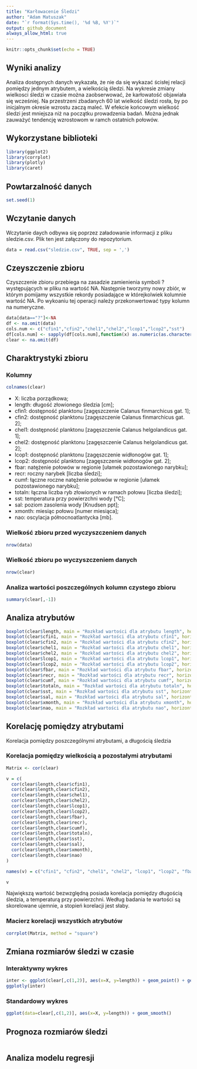 ```yaml
---
title: "Karłowacenie Śledzi"
author: "Adam Matuszak"
date: "`r format(Sys.time(), '%d %B, %Y')`"
output: github_document
always_allow_html: true
---
```


```r
knitr::opts_chunk$set(echo = TRUE)
```

## Wyniki analizy
Analiza dostępnych danych wykazała, że nie da się wykazać ścisłej relacji pomiędzy jednym atrybutem, a wielkością śledzi. Na wykresie zmiany wielkosci śledzi w czasie można zaobserwować, że karłowatość objawiała się wcześniej. Na przestrzeni zbadanych 60 lat wielkość śledzi rosła, by po inicjalnym okresie wzrostu zaczą maleć. W efekcie końcowym wielkość śledzi jest mniejsza niż na początku prowadzenia badań. Można jednak zauważyć tendencję wzrostowom w ramch ostatnich połowów. 

## Wykorzystane biblioteki

```r
library(ggplot2)
library(corrplot)
library(plotly)
library(caret) 
```

## Powtarzalność danych

```r
set.seed(1)
```

## Wczytanie danych

Wczytanie daych odbywa się poprzez załadowanie informacji z pliku sledzie.csv. Plik ten jest załączony do repozytorium.

```r
data = read.csv("sledzie.csv", TRUE, sep = ',')
```

## Czeyszczenie zbioru

Czyszczenie zbioru przebiega na zasadzie zamienienia symboli ? występujących w pliku na wartość NA. Następnie tworzymy nowy zbiór, w którym pomijamy wszystkie rekordy posiadające w którejkolwiek kolumnie wartość NA. Po wykoaniu tej operacji należy przekonwertować typy kolumn na numeryczne. 

```r
data[data=="?"]<-NA
df <- na.omit(data)
cols.num <- c("cfin1","cfin2","chel1","chel2","lcop1","lcop2","sst")
df[cols.num] <- sapply(df[cols.num],function(x) as.numeric(as.character(x)))
clear <- na.omit(df)
```

## Charaktrystyki zbioru

### Kolumny
```r
colnames(clear)
```

* X: liczba porządkowa;
* length: długość złowionego śledzia [cm];
* cfin1: dostępność planktonu [zagęszczenie Calanus finmarchicus gat. 1];
* cfin2: dostępność planktonu [zagęszczenie Calanus finmarchicus gat. 2];
* chel1: dostępność planktonu [zagęszczenie Calanus helgolandicus gat. 1];
* chel2: dostępność planktonu [zagęszczenie Calanus helgolandicus gat. 2];
* lcop1: dostępność planktonu [zagęszczenie widłonogów gat. 1];
* lcop2: dostępność planktonu [zagęszczenie widłonogów gat. 2];
* fbar: natężenie połowów w regionie [ułamek pozostawionego narybku];
* recr: roczny narybek [liczba śledzi];
* cumf: łączne roczne natężenie połowów w regionie [ułamek pozostawionego narybku];
* totaln: łączna liczba ryb złowionych w ramach połowu [liczba śledzi];
* sst: temperatura przy powierzchni wody [°C];
* sal: poziom zasolenia wody [Knudsen ppt];
* xmonth: miesiąc połowu [numer miesiąca];
* nao: oscylacja północnoatlantycka [mb].

### Wielkość zbioru przed wyczyszczeniem danych
```r
nrow(data)
```

### Wielkość zbioru po wyczyszczeniem danych
```r
nrow(clear)
```

### Analiza wartości poszczególnych kolumn czystego zbioru
```r
summary(clear[,-1])
```

## Analiza atrybutów

```r
boxplot(clear$length, main = "Rozkład wartości dla atrybutu length", horizontal=TRUE)
boxplot(clear$cfin1, main = "Rozkład wartości dla atrybutu cfin1", horizontal=TRUE)
boxplot(clear$cfin2, main = "Rozkład wartości dla atrybutu cfin2", horizontal=TRUE)
boxplot(clear$chel1, main = "Rozkład wartości dla atrybutu chel1", horizontal=TRUE)
boxplot(clear$chel2, main = "Rozkład wartości dla atrybutu chel2", horizontal=TRUE)
boxplot(clear$lcop1, main = "Rozkład wartości dla atrybutu lcop1", horizontal=TRUE)
boxplot(clear$lcop2, main = "Rozkład wartości dla atrybutu lcop2", horizontal=TRUE)
boxplot(clear$fbar, main = "Rozkład wartości dla atrybutu fbar", horizontal=TRUE)
boxplot(clear$recr, main = "Rozkład wartości dla atrybutu recr", horizontal=TRUE)
boxplot(clear$cumf, main = "Rozkład wartości dla atrybutu cumf", horizontal=TRUE)
boxplot(clear$totaln, main = "Rozkład wartości dla atrybutu totaln", horizontal=TRUE)
boxplot(clear$sst, main = "Rozkład wartości dla atrybutu sst", horizontal=TRUE)
boxplot(clear$sal, main = "Rozkład wartości dla atrybutu sal", horizontal=TRUE)
boxplot(clear$xmonth, main = "Rozkład wartości dla atrybutu xmonth", horizontal=TRUE)
boxplot(clear$nao, main = "Rozkład wartości dla atrybutu nao", horizontal=TRUE)
```

## Korelację pomiędzy atrybutami

Korelacja pomiędzy poszczególnymi atrybutami, a długością śledzia

### Korelacja pomiędzy wielkością a pozostałymi atrybutami
```r
Matrix <- cor(clear)

v = c(
  cor(clear$length,clear$cfin1),
  cor(clear$length,clear$cfin2),
  cor(clear$length,clear$chel1),
  cor(clear$length,clear$chel2),
  cor(clear$length,clear$lcop1),
  cor(clear$length,clear$lcop2),
  cor(clear$length,clear$fbar),
  cor(clear$length,clear$recr),
  cor(clear$length,clear$cumf),
  cor(clear$length,clear$totaln),
  cor(clear$length,clear$sst),
  cor(clear$length,clear$sal),
  cor(clear$length,clear$xmonth),
  cor(clear$length,clear$nao)
) 

names(v) = c("cfin1", "cfin2", "chel1", "chel2", "lcop1", "lcop2", "fbar", "recr", "cumf", "totaln", "sst", "sal", "xmonth", "nao")

v
```

Największą wartość bezwzględną posiada korelacja pomiędzy długością śledzia, a temperaturą przy powierzchni. Według badania te wartości są skorelowane ujemnie, a stopień korelacji jest słaby.

### Macierz korelacji wszystkich atrybutów

```r
corrplot(Matrix, method = "square")
```

## Zmiana rozmiarów śledzi w czasie

### Interaktywny wykres

```r
inter <- ggplot(clear[,c(1,2)], aes(x=X, y=length)) + geom_point() + geom_smooth() + theme_bw()
ggplotly(inter)
```

### Standardowy wykres

```r
ggplot(data=clear[,c(1,2)], aes(x=X, y=length)) + geom_smooth()
```

## Prognoza rozmiarów śledzi

```r

```

## Analiza modelu regresji

```r

```